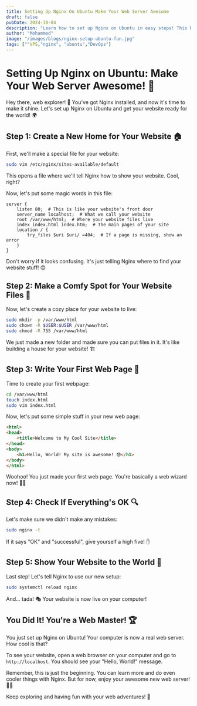 ```yaml
---
title: Setting Up Nginx On Ubuntu Make Your Web Server Awesome
draft: false
pubDate: 2024-10-04
description: "Learn how to set up Nginx on Ubuntu in easy steps! This beginner-friendly guide uses simple English and fun emojis to help you create your very own website. Get ready to become a web wizard! 🧙‍♂️✨"
author: "Mohammed"
image: "/images/blogs/nginx-setup-ubuntu-fun.jpg"
tags: [""VPS,"nginx", "ubuntu","DevOps"]
---
```


# Setting Up Nginx on Ubuntu: Make Your Web Server Awesome! 🚀

Hey there, web explorer! 👋 You've got Nginx installed, and now it's time to make it shine. Let's set up Nginx on Ubuntu and get your website ready for the world! 🌍

## Step 1: Create a New Home for Your Website 🏠

First, we'll make a special file for your website:

```bash
sudo vim /etc/nginx/sites-available/default
```

This opens a file where we'll tell Nginx how to show your website. Cool, right?

Now, let's put some magic words in this file:

```nginx
server {
    listen 80;  # This is like your website's front door
    server_name localhost;  # What we call your website
    root /var/www/html;  # Where your website files live
    index index.html index.htm;  # The main pages of your site
    location / {
        try_files $uri $uri/ =404;  # If a page is missing, show an error
    }
}
```

Don't worry if it looks confusing. It's just telling Nginx where to find your website stuff! 😊

## Step 2: Make a Comfy Spot for Your Website Files 📁

Now, let's create a cozy place for your website to live:

```bash
sudo mkdir -p /var/www/html
sudo chown -R $USER:$USER /var/www/html
sudo chmod -R 755 /var/www/html
```

We just made a new folder and made sure you can put files in it. It's like building a house for your website! 🏗️

## Step 3: Write Your First Web Page 📝

Time to create your first webpage:

```bash
cd /var/www/html
touch index.html
sudo vim index.html
```

Now, let's put some simple stuff in your new web page:

```html
<html>
<head>
    <title>Welcome to My Cool Site</title>
</head>
<body>
    <h1>Hello, World! My site is awesome! 😎</h1>
</body>
</html>
```

Woohoo! You just made your first web page. You're basically a web wizard now! 🧙‍♂️

## Step 4: Check If Everything's OK 🔍

Let's make sure we didn't make any mistakes:

```bash
sudo nginx -t
```

If it says "OK" and "successful", give yourself a high five! ✋

## Step 5: Show Your Website to the World 🎉

Last step! Let's tell Nginx to use our new setup:

```bash
sudo systemctl reload nginx
```

And... tada! 🎭 Your website is now live on your computer!

## You Did It! You're a Web Master! 🏆

You just set up Nginx on Ubuntu! Your computer is now a real web server. How cool is that?

To see your website, open a web browser on your computer and go to `http://localhost`. You should see your "Hello, World!" message.

Remember, this is just the beginning. You can learn more and do even cooler things with Nginx. But for now, enjoy your awesome new web server! 🎈🎊

Keep exploring and having fun with your web adventures! 🚀

